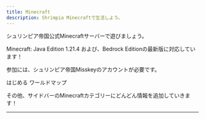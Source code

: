 ```yaml
---
title: Minecraft
description: Shrimpia Minecraftで生活しよう。
---
```


シュリンピア帝国公式Minecraftサーバーで遊びましょう。

Minecraft: Java Edition 1.21.4 および、Bedrock Editionの最新版に対応しています！

参加には、シュリンピア帝国Misskeyのアカウントが必要です。

<LinkButton href="/minecraft/getting-started" variant="primary" icon="rocket" iconPlacement="end">
  はじめる
</LinkButton>
<LinkButton href="http://mc.shrimpia.network:25575" variant="secondary" icon="external" target="_blank" rel="noopener noreferrer" iconPlacement="end">
  ワールドマップ
</LinkButton>

<LinkCard
  title="ルール"
  description="あそぶ前に、かならず確認！"
  href="/minecraft/rules"
  />
<LinkCard
  title="Tips"
  description="様々なヒントを確認しよう"
  href="/minecraft/tips"
  />
<LinkCard
  title="ワールド"
  description="各ワールドのあそびかた"
  href="/minecraft/worlds"
  />

その他、サイドバーのMinecraftカテゴリーにどんどん情報を追加していきます！

---